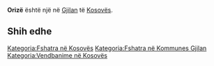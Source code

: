 {{Fshat në 
 | Emri                = Orizë
 | EmriAlt                = 
 | NAME_SHORT_FORM=      
 | NAME_GENERIC=      
 | NAME_SORT_NAME_RO=      ORIZE
 | FULL_NAME_RO = Orizë
 | FULL_NAME_ND_RO=Orize
 | SORT_NAME_RG=ORIZE
 | FULL_NAME_RG=Orizë
 | FULL_NAME_ND_RG=Orize
 | SRP_NAME_SHORT_FORM=      
 | SRP_NAME_GENERIC=      
 | SRP_NAME_SORT_NAME_RO=      
 | SRP_FULL_NAME_RO = 
 | SRP_FULL_NAME_ND_RO=
 | SRP_SORT_NAME_RG=
 | SRP_FULL_NAME_RG=
 | SRP_FULL_NAME_ND_RG=
 | Emri (Rasa dhanore) = 
 | Figura              = 
 | Shteti              = Kosovo
 | Komuna              = Gjilan
 | Kodi postar         = 
 | Sipërfaqja          = 

 | Popullsia           = 

 | Regj. i popullsisë  = 
 | Dend. e popullsisë  = 
 | Faqja zyrtare       = 
 <!--- Koordinatat ----> 
 | Gjerësia            = 42.389722
 | Gjatësia            = 20.386667
 | Lartësia            = 
}}
'''Orizë''' është një [[]] në [[Gjilan]] të [[Kosovës]].

<!-- == Gjeografia == -->
<!-- == Historia == -->
<!-- == Demografia == -->
== Shih edhe ==
{{Komuna Gjilan}}
{{Kosovo-Administrata-Cung}}

[[Kategoria:Fshatra në Kosovës]]
[[Kategoria:Fshatra në Kommunes Gjilan]]
[[Kategoria:Vendbanime në Kosovës]]